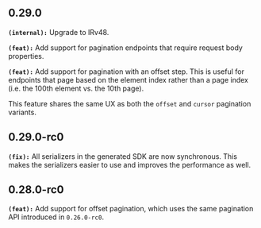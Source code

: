## 0.29.0
**`(internal):`** Upgrade to IRv48.

**`(feat):`** Add support for pagination endpoints that require request body properties.

**`(feat):`** Add support for pagination with an offset step. This is useful for endpoints that page based on the element index rather than a page index (i.e. the 100th element vs. the 10th page).

This feature shares the same UX as both the `offset` and `cursor` pagination variants.


## 0.29.0-rc0
**`(fix):`** All serializers in the generated SDK are now synchronous. This makes the serializers easier to use and improves the performance as well.

## 0.28.0-rc0
**`(feat):`** Add support for offset pagination, which uses the same pagination API introduced in `0.26.0-rc0`.

